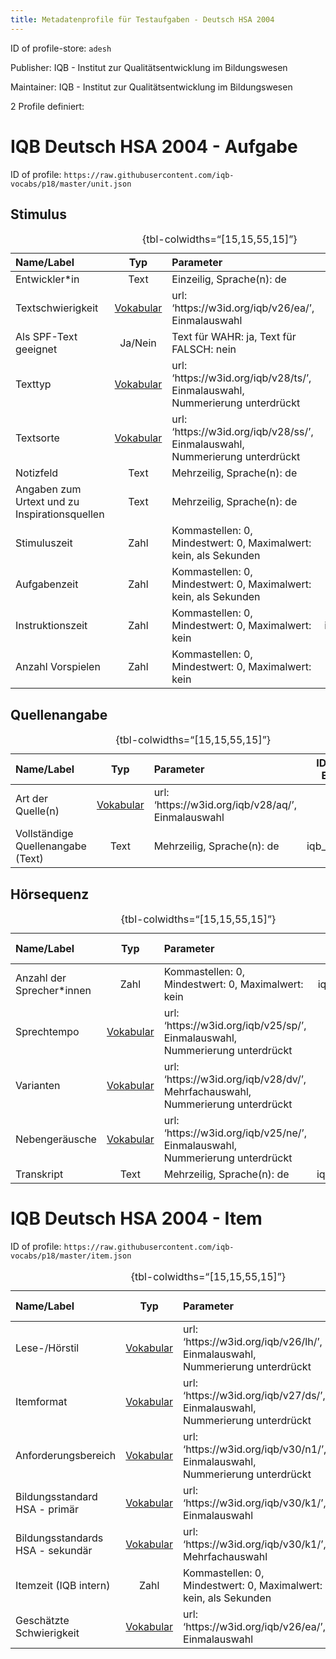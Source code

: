 ```yaml
---
title: Metadatenprofile für Testaufgaben - Deutsch HSA 2004
---
```


ID of profile-store: `adesh`

Publisher: IQB - Institut zur Qualitätsentwicklung im Bildungswesen

Maintainer: IQB - Institut zur Qualitätsentwicklung im Bildungswesen

2 Profile definiert:

# IQB Deutsch HSA 2004 - Aufgabe

ID of profile: `https://raw.githubusercontent.com/iqb-vocabs/p18/master/unit.json`

## Stimulus

| Name/Label | Typ | Parameter | ID Profil-Eintrag |
| :--- | :---: | :--- | :---: |
| Entwickler*in | Text |Einzeilig, Sprache(n): de | iqb_author |
| Textschwierigkeit | [Vokabular](https://w3id.org/iqb/v26/ea/) | url: 'https://w3id.org/iqb/v26/ea/', Einmalauswahl | k0 |
| Als SPF-Text geeignet | Ja/Nein |Text für WAHR: ja, Text für FALSCH: nein | a1 |
| Texttyp | [Vokabular](https://w3id.org/iqb/v28/ts/) | url: 'https://w3id.org/iqb/v28/ts/', Einmalauswahl, Nummerierung unterdrückt | k1 |
| Textsorte | [Vokabular](https://w3id.org/iqb/v28/ss/) | url: 'https://w3id.org/iqb/v28/ss/', Einmalauswahl, Nummerierung unterdrückt | k2 |
| Notizfeld | Text |Mehrzeilig, Sprache(n): de | iqb_note |
| Angaben zum Urtext und zu Inspirationsquellen | Text |Mehrzeilig, Sprache(n): de | iqb_additional_info |
| Stimuluszeit | Zahl |Kommastellen: 0, Mindestwert: 0, Maximalwert: kein, als Sekunden | iqb_time_stimulus |
| Aufgabenzeit | Zahl |Kommastellen: 0, Mindestwert: 0, Maximalwert: kein, als Sekunden | iqb_time_unit |
| Instruktionszeit | Zahl |Kommastellen: 0, Mindestwert: 0, Maximalwert: kein | iqb_time_instructions |
| Anzahl Vorspielen | Zahl |Kommastellen: 0, Mindestwert: 0, Maximalwert: kein | iqb_time_play |

: {tbl-colwidths="[15,15,55,15]"}

## Quellenangabe

| Name/Label | Typ | Parameter | ID Profil-Eintrag |
| :--- | :---: | :--- | :---: |
| Art der Quelle(n) | [Vokabular](https://w3id.org/iqb/v28/aq/) | url: 'https://w3id.org/iqb/v28/aq/', Einmalauswahl | k3 |
| Vollständige Quellenangabe (Text) | Text |Mehrzeilig, Sprache(n): de | iqb_copyright |

: {tbl-colwidths="[15,15,55,15]"}

## Hörsequenz

| Name/Label | Typ | Parameter | ID Profil-Eintrag |
| :--- | :---: | :--- | :---: |
| Anzahl der Sprecher*innen | Zahl |Kommastellen: 0, Mindestwert: 0, Maximalwert: kein | iqb_speakers |
| Sprechtempo | [Vokabular](https://w3id.org/iqb/v25/sp/) | url: 'https://w3id.org/iqb/v25/sp/', Einmalauswahl, Nummerierung unterdrückt | k4 |
| Varianten | [Vokabular](https://w3id.org/iqb/v28/dv/) | url: 'https://w3id.org/iqb/v28/dv/', Mehrfachauswahl, Nummerierung unterdrückt | k5 |
| Nebengeräusche | [Vokabular](https://w3id.org/iqb/v25/ne/) | url: 'https://w3id.org/iqb/v25/ne/', Einmalauswahl, Nummerierung unterdrückt | k6 |
| Transkript | Text |Mehrzeilig, Sprache(n): de | iqb_transcript |

: {tbl-colwidths="[15,15,55,15]"}

# IQB Deutsch HSA 2004 - Item

ID of profile: `https://raw.githubusercontent.com/iqb-vocabs/p18/master/item.json`

| Name/Label | Typ | Parameter | ID Profil-Eintrag |
| :--- | :---: | :--- | :---: |
| Lese-/Hörstil | [Vokabular](https://w3id.org/iqb/v26/lh/) | url: 'https://w3id.org/iqb/v26/lh/', Einmalauswahl, Nummerierung unterdrückt | s1 |
| Itemformat | [Vokabular](https://w3id.org/iqb/v27/ds/) | url: 'https://w3id.org/iqb/v27/ds/', Einmalauswahl, Nummerierung unterdrückt | s2 |
| Anforderungsbereich | [Vokabular](https://w3id.org/iqb/v30/n1/) | url: 'https://w3id.org/iqb/v30/n1/', Einmalauswahl, Nummerierung unterdrückt | s3 |
| Bildungsstandard HSA - primär | [Vokabular](https://w3id.org/iqb/v30/k1/) | url: 'https://w3id.org/iqb/v30/k1/', Einmalauswahl | s5 |
| Bildungsstandards HSA - sekundär | [Vokabular](https://w3id.org/iqb/v30/k1/) | url: 'https://w3id.org/iqb/v30/k1/', Mehrfachauswahl | s6 |
| Itemzeit (IQB intern) | Zahl |Kommastellen: 0, Mindestwert: 0, Maximalwert: kein, als Sekunden | iqb_time_item |
| Geschätzte Schwierigkeit | [Vokabular](https://w3id.org/iqb/v26/ea/) | url: 'https://w3id.org/iqb/v26/ea/', Einmalauswahl | e4 |

: {tbl-colwidths="[15,15,55,15]"}


